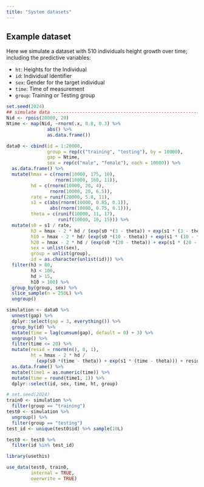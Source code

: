 ```yaml
---
title: "System datasets"
---
```


## Example dataset 

Here we simulate a dataset with 510 individuals height growth over time;
including the predictive variables: 

- `ht`: Heights for the Individual
- `id`: Individual Identifier
- `sex`: Gender for the target individual
- `time`: Time of measurement
- `group`: Training or Testing group


```r
set.seed(2024)
## simulate data -------------------------------------------------------------
Nid <- rpois(20000, 20)
Ntime <- map(Nid, ~rnorm(.x, 0.8, 0.3) %>%
               abs() %>%
               as.data.frame())

data0 <- cbind(id = 1:20000,
               group = rep(c("training", "testing"), by = 10000),
               gap = Ntime,
               sex = rep(c("male", "female"), each = 10000)) %>%
  as.data.frame() %>%
  mutate(hmax = c(rnorm(10000, 175, 10),
                  rnorm(10000, 160, 11)),
         hd = c(rnorm(10000, 20, 4),
                rnorm(10000, 20, 6.5)),
         rate = runif(20000, 5.8, 11),
         s1 = c(abs(rnorm(10000, 0.85, 0.1)),
                abs(rnorm(10000, 0.75, 0.1))),
         theta = c(runif(10000, 11, 17),
                   runif(10000, 10, 15))) %>%
  mutate(s0 = s1 / rate,
         h3 = hmax - 2 * hd / (exp(s0 *(3 - theta)) + exp(s1 * (3 - theta))),
         h10 = hmax - 2 * hd/ (exp(s0 *(10 - theta)) + exp(s1 * (10 - theta))),
         h20 = hmax - 2 * hd / (exp(s0 *(20 - theta)) + exp(s1 * (20 - theta))),
         sex = unlist(sex),
         group = unlist(group),
         id = as.character(unlist(id))) %>%
  filter(h3 > 80,
         h3 < 106,
         hd > 15,
         h10 > 100) %>%
  group_by(group, sex) %>%
  slice_sample(n = 250L) %>%
  ungroup()

simulation <- data0 %>%
  unnest(gap) %>%
  dplyr::select(gap = 3, everything()) %>%
  group_by(id) %>%
  mutate(time = lag(cumsum(gap), default = 0) + 3) %>%
  ungroup() %>%
  filter(time <= 20) %>%
  mutate(resid = rnorm(n(), 0, 1),
         ht = hmax - 2 * hd /
           (exp(s0 *(time - theta)) + exp(s1 * (time - theta))) + resid) %>%
  as.data.frame() %>%
  mutate(time1 = as.numeric(time)) %>%
  mutate(time = round(time1, 1)) %>%
  dplyr::select(id, sex, time, ht, group)

# set.seed(2024)
train0 <- simulation %>%
  filter(group == "training") 
test0 <- simulation %>%
  ungroup() %>%
  filter(group == "testing")
test_id <- unique(test0$id) %>% sample(10L)

test0 <- test0 %>%
  filter(id %in% test_id)


```


```r
library(usethis)

use_data(test0, train0, 
         internal = TRUE,
         overwrite = TRUE)
```

